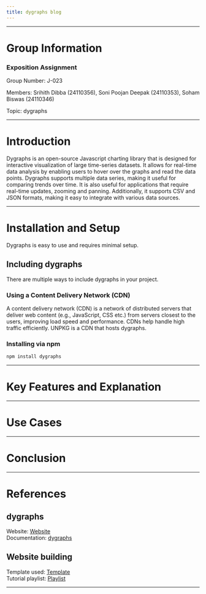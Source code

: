 ```yaml
---
title: dygraphs blog
---
```


---

# Group Information {#group-info}

### Exposition Assignment

Group Number: J-023<br>

Members: Srihith Dibba (24110356), Soni Poojan Deepak (24110353), Soham Biswas (24110346)<br>

Topic: dygraphs

---

# Introduction {#introduction}

Dygraphs is an open-source Javascript charting library that is designed for interactive visualization of large time-series datasets. It allows for real-time data analysis by enabling users to hover over the graphs and read the data points. Dygraphs supports multiple data series, making it useful for comparing trends over time. It is also useful for applications that require real-time updates, zooming and panning. Additionally, it supports CSV and JSON formats, making it easy to integrate with various data sources.

---

# Installation and Setup {#installation-and-setup}

Dygraphs is easy to use and requires minimal setup. 

## Including dygraphs

There are multiple ways to include dygraphs in your project.

### Using a Content Delivery Network (CDN)

A content delivery network (CDN) is a network of distributed servers that deliver web content (e.g., JavaScript, CSS etc.) from servers closest to the users, improving load speed and performance. CDNs help handle high traffic efficiently. UNPKG is a CDN that hosts dygraphs.

```{=html}
<script type="text/javascript" src="https://unpkg.com/dygraphs@2.2.1/dist/dygraph.min.js"></script>
<link rel="stylesheet" type="text/css" href="https://unpkg.com/dygraphs@2.2.1/dist/dygraph.min.css" />
```

### Installing via npm

```sh
npm install dygraphs
```

---

# Key Features and Explanation {#key-features}

---

# Use Cases {#use-cases}

---

# Conclusion {#conclusion}

---

# References {#references}

## dygraphs

Website: [Website](https://dygraphs.com)<br>
Documentation: [dygraphs](https://dygraphs.com/options.html)<br>

## Website building

Template used: [Template](https://github.com/nipunbatra/quarto-template)<br>
Tutorial playlist: [Playlist](https://www.youtube.com/playlist?list=PLftoLyLEwECBfia83pVwQCGX_Of3S5x-v)

---
